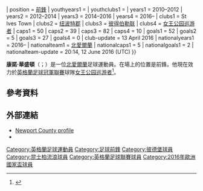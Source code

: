 {{noteta|G1=足球|G2=EPL|G3=FAcup
}}

{{Infobox football biography
| name           = 康諾·華盛頓<br />Conor Washington
| image          =Conor Washington QPR 2016.jpg
| fullname       = Conor James Washington<ref>{{cite news |title=The Football League Limited: Club list of registered players as at 16th May 2015 |url=http://www.football-league.co.uk/documents/pages-from-fl-professional-retain-list-free-transfers-2014-15-2.pdf-...549-2491536.pdf |publisher=The Football League |page=54 |date=16 May 2015 |accessdate=1 December 2015 |deadurl=yes |archiveurl=https://web.archive.org/web/20150616201258/http://www.football-league.co.uk/documents/pages-from-fl-professional-retain-list-free-transfers-2014-15-2.pdf-...549-2491536.pdf |archivedate=2015年6月16日 |df= }}</ref>
| height         = {{height|ft=5|in=10}}<ref name="11v11">{{cite web|title=Conor Washington|url=http://www.11v11.com/players/conor-washington-241041/|publisher=11v11|accessdate=1 December 2015|archive-date=2020-11-25|archive-url=https://web.archive.org/web/20201125220326/https://www.11v11.com/players/conor-washington-241041/|dead-url=no}}</ref>
| birth_date     = {{Birth date and age|1992|05|18|df=y}}<ref name="11v11"/>
| birth_place    = [[英格兰|英格兰]][[肯特郡|肯特郡]][[查塔姆|查塔姆]]
| currentclub    = [[女王公园巡游者足球俱乐部|女王公园巡游者]]
| clubnumber     = {{#property:P1618|from=Q16235149}}
| position       = [[前鋒_(足球)|前鋒]]
| youthyears1    = 
| youthclubs1    = 
| years1         = 2010–2012
| years2         = 2012–2014
| years3         = 2014–2016
| years4         = 2016–
| clubs1         = St Ives Town
| clubs2         = [[纽波特郡足球俱乐部|纽波特郡]]
| clubs3         = [[彼得伯勒联足球俱乐部|彼得伯勒联]]
| clubs4         = [[女王公园巡游者足球俱乐部|女王公园巡游者]]
| caps1          = 50
| caps2          = 39
| caps3          = 82
| caps4          = 10
| goals1         = 52
| goals2         = 5
| goals3         = 27
| goals4         = 0
| club-update    = 13 April 2016
| nationalyears1 = 2016–
| nationalteam1  = [[北愛爾蘭足球代表隊|北愛爾蘭]]
| nationalcaps1  = 5
| nationalgoals1 = 2
| nationalteam-update = 20:14, 12 June 2016 (UTC)
}}

'''康諾·華盛頓'''（{{lang-en|Conor Washington}}；{{bd|1992年|5月18日}}）是一位[[北愛爾蘭|北愛爾蘭]]足球運動員。在場上的位置是前鋒。他現在效力於[[英格蘭足球冠軍聯賽|英格蘭足球冠軍聯賽]]球隊[[女王公园巡游者足球俱乐部|女王公园巡游者]]<ref>{{citenews |language=en |url=http://www.bbc.com/sport/0/football/35353034 |title=Conor Washington: QPR sign striker from Peterborough United |work=''[[BBC_Sport|BBC Sport]]'' |date=2016-01-19 |accessdate=2016-01-24 |archive-date=2016-01-22 |archive-url=https://web.archive.org/web/20160122000012/http://www.bbc.com/sport/0/football/35353034 }}</ref>。

==參考資料==
{{Reflist}}

==外部連結==
*[https://web.archive.org/web/20131023150910/http://newport-county.co.uk/index.php?cat=player&id=65 Newport County profile]
*{{soccerbase|id=68000}}

{{2016年歐洲國家盃北愛爾蘭參賽名單}}
{{DEFAULTSORT:Washington, Conor}}
[[Category:英格蘭足球運動員|Category:英格蘭足球運動員]]
[[Category:足球前鋒|Category:足球前鋒]] 
[[Category:彼德堡球員|Category:彼德堡球員]]
[[Category:昆士柏流浪球員|Category:昆士柏流浪球員]]
[[Category:英格蘭足球聯賽球員|Category:英格蘭足球聯賽球員]] 
[[Category:2016年歐洲國家盃球員|Category:2016年歐洲國家盃球員]]
{{Sport-bio-stub}}